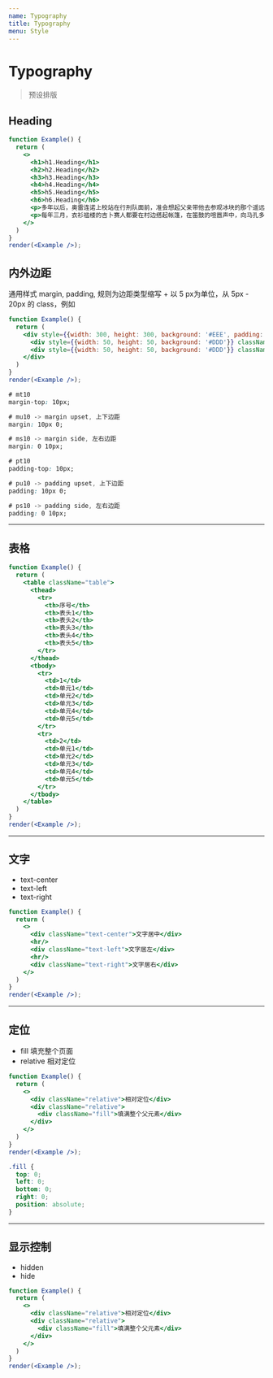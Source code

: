 ```yaml
---
name: Typography
title: Typography
menu: Style
---
```


# Typography

> 预设排版

## Heading

```jsx live noInline
function Example() {
  return (
    <>
      <h1>h1.Heading</h1>
      <h2>h2.Heading</h2>
      <h3>h3.Heading</h3>
      <h4>h4.Heading</h4>
      <h5>h5.Heading</h5>
      <h6>h6.Heading</h6>
      <p>多年以后，奥雷连诺上校站在行刑队面前，准会想起父亲带他去参观冰块的那个遥远的下午。当时，马孔多是个二十户人家的村庄，一座座土房都盖在河岸上，河水清澈，沿着遍布石头的河床流去，河里的石头光滑、洁白，活象史前的巨蛋。这块天地还是新开辟的，许多东西都叫不出名字，不得不用手指指点点。</p>
      <p>每年三月，衣衫褴楼的吉卜赛人都要在村边搭起帐篷，在笛鼓的喧嚣声中，向马孔多的居民介绍科学家的最新发明。他们首先带来的是磁铁。一个身躯高大的吉卜赛人，自称梅尔加德斯，满脸络腮胡子，手指瘦得象鸟的爪子，向观众出色地表演了他所谓的马其顿炼金术士创造的世界第八奇迹。他手里拿着两大块磁铁，从一座农舍走到另一座农舍，大家都惊异地看见，铁锅、铁盆、铁钳、铁炉都从原地倒下，木板上的钉子和螺丝嘎吱嘎吱地拼命想挣脱出来，甚至那些早就丢失的东西也从找过多次的地方兀然出现，乱七八糟地跟在梅尔加德斯的魔铁后面。“东西也是有生命的，”吉卜赛人用刺耳的声调说，“只消唤起它们的灵性。”霍·阿·布恩蒂亚狂热的想象力经常超过大自然的创造力，甚至越过奇迹和魔力的限度，他认为这种暂时无用的科学发明可以用来开采地下的金子。</p>
    </>
  )
}
render(<Example />);
```

## 内外边距

通用样式 margin, padding, 规则为边距类型缩写 + 以 5 px为单位，从 5px - 20px 的 class，例如

```jsx live noInline
function Example() {
  return (
    <div style={{width: 300, height: 300, background: '#EEE', padding: '0.1px'}}>
      <div style={{width: 50, height: 50, background: '#DDD'}} className="mb10"></div>
      <div style={{width: 50, height: 50, background: '#DDD'}} className="ml10"></div>
    </div>
  )
}
render(<Example />);
```

```css static
# mt10
margin-top: 10px;

# mu10 -> margin upset, 上下边距
margin: 10px 0;

# ms10 -> margin side, 左右边距
margin: 0 10px;

# pt10
padding-top: 10px;

# pu10 -> padding upset, 上下边距
padding: 10px 0;

# ps10 -> padding side, 左右边距
padding: 0 10px;
```

---------------

## 表格

```jsx live noInline
function Example() {
  return (
    <table className="table">
      <thead>
        <tr>
          <th>序号</th>
          <th>表头1</th>
          <th>表头2</th>
          <th>表头3</th>
          <th>表头4</th>
          <th>表头5</th>
        </tr>
      </thead>
      <tbody>
        <tr>
          <td>1</td>
          <td>单元1</td>
          <td>单元2</td>
          <td>单元3</td>
          <td>单元4</td>
          <td>单元5</td>
        </tr>
        <tr>
          <td>2</td>
          <td>单元1</td>
          <td>单元2</td>
          <td>单元3</td>
          <td>单元4</td>
          <td>单元5</td>
        </tr>
      </tbody>
    </table>
  )
}
render(<Example />);
```

---------------

## 文字

- text-center
- text-left
- text-right

```jsx live noInline
function Example() {
  return (
    <>
      <div className="text-center">文字居中</div>
      <hr/>
      <div className="text-left">文字居左</div>
      <hr/>
      <div className="text-right">文字居右</div>
    </>
  )
}
render(<Example />);
```

---------------

## 定位

- fill 填充整个页面
- relative 相对定位

```jsx live noInline
function Example() {
  return (
    <>
      <div className="relative">相对定位</div>
      <div className="relative">
        <div className="fill">填满整个父元素</div>
      </div>
    </>
  )
}
render(<Example />);
```

```css
.fill {
  top: 0;
  left: 0;
  bottom: 0;
  right: 0;
  position: absolute;
}
```

---------------

## 显示控制

- hidden
- hide

```jsx live noInline
function Example() {
  return (
    <>
      <div className="relative">相对定位</div>
      <div className="relative">
        <div className="fill">填满整个父元素</div>
      </div>
    </>
  )
}
render(<Example />);
```
